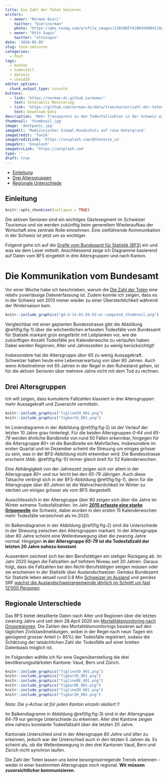```yaml
---
title: Die Zahl der Toten Senioren
writers: 
  - owner: "Norman Bieri"
    twitter: "bierinorman"
    photo: "https://pbs.twimg.com/profile_images/1301085742064599041/QgufA9ab_400x400.jpg"
  - owner: "Otto Sugus"
    twitter: "ottosugus"
date: '2020-05-05'
slug: tote-senioren
categories:
  - Post
tags:
  - kanton
  - todesfall
  - dataviz
  - covid19
editor_options:
  chunk_output_type: console
buttons:
  - link: 'https://norman-ds.github.io/momo/'
    text: Interaktiv Monitoring
  - link: 'https://github.com/norman-ds/data/tree/master/zahl-der-toten'
    text: Download Data
description: 'Mehr Transparenz zu den Todesfallzahlen in der Schweiz während der COVID-19 Pandemie.'
thumbnail: 'thumbnail.jpg'
image: 'dontpanic.jpg'
imageAlt: 'Medizinischer Einmal-Mundschutz auf rosa Untergrund'
imageCredit: 'Tonik'
imageCreditLink: 'https://unsplash.com/@thetonik_co'
imageSrc: 'Unsplash'
imageSrcLink: 'https://unsplash.com'
type: ''
draft: true
---
```



-   [Einleitung](#einleitung)
-   [Drei Altersgruppen](#drei-altersgruppen)
-   [Regionale Unterschiede](#regionale-unterschiede)

Einleitung
------------

```r
knitr::opts_chunk$set(collapse = TRUE)
```

Die aktiven Senioren sind ein wichtiges Gästesegment im Schweizer Tourismus und sie werden zukünftig beim generellem Wiederaufbau der Wirtschaft eine zentrale Rolle einnehmen. Eine zielführende Kommunikation in der Schweiz ist jetzt um so wichtiger.

Folgend gehe ich auf die [Grafik vom Bundesamt für Statistik (BFS)](https://www.bfs.admin.ch/bfs/de/home/statistiken/gesundheit/gesundheitszustand/sterblichkeit-todesursachen.html) ein und was sie dem Leser mitteilt. Anschliessend zeige ich Diagramme basierend auf Daten vom BFS eingeteilt in drei Altersgruppen und nach Kanton.


# Die Kommunikation vom Bundesamt

Vor einer Woche habe ich beschrieben, warum die [Die Zahl der Toten](/de/2020/04/22/die-zahl-der-toten/) eine relativ zuverlässige Datenerfassung ist. Zudem konnte ich zeigen, dass es in der Schweiz seit 2013 immer wieder zu einer Übersterblichkeit während der Wintersaison kam. 

```r
knitr::include_graphics("gd-d-14.03.04.03-wr-computed_thumbnail.png")
```

Vergleichbar mit einer geplanten Bundesstrasse gibt die Abbildung \@ref(fig:fig-1) über die wöchentlichen erfassten Todesfälle vom Bundesamt für Statistik markant grün eingefärbt mit Leitplanken vor, wie die zukünftigen Anzahl Todesfälle pro Kalenderwoche zu verlaufen haben. Dabei werden Regionen, Alter und Jahreszeiten zu wenig berücksichtigt!

Insbesondere hat die Altersgruppe *über 65* zu wenig Aussagekraft. Schweizer haben heute eine Lebenserwartung von über 80 Jahren. Auch wenn Arbeitnehmer mit 65 Jahren in der Regel in den Ruhestand gehen, ist für die aktiven Senioren über mehrere Jahre nicht mit dem Tod zu rechnen.

Drei Altersgruppen
------------------

Ich will zeigen, dass kumulierte Fallzahlen klassiert in drei Altersgruppen mehr Aussagekraft und Zuversicht vermitteln.

```r
knitr::include_graphics("figlineCH_001.png")
knitr::include_graphics("figbarCH_001.png")
```

Im Liniendiagramm in der Abbildung \@ref(fig:fig-2) ist der Verlauf der letzten 10 Jahre grau hinterlegt. Für die beiden Altersgruppen *0-64* und *65-79* werden ähnliche Bandbreite von rund 50 Fällen erkennbar, hingegen für die Altersgruppe *80+* ist die Bandbreite ein Mehrfaches. Insbesondere im ersten Quartal und im Dezember scheint die Streuung um einiges grösser zu sein, was in der BFS-Abbildung nicht erkennbar wird. Die Bundesstrasse erscheint (Abb. \@ref(fig:fig-1)) immer gleich breit für 52 Kalenderwochen.

Eine Abhängigkeit von der Jahreszeit zeigen sich vor allem in der Altersgruppe *80+* und nur leicht bei den *65-79* Jährigen. Auch diese Tatsache verbirgt sich in der BFS-Abbildung \@ref(fig:fig-1), denn für die Altersgruppe *über 80 Jahren* ist die Wahrscheinlichkeit im Winter zu sterben um einiges grösser als vom BFS dargestellt.

Ausschliesslich in der Altersgruppe über 80 zeigen sich über die Jahre im Winter extreme Todesfallzahlen. Im Jahr [**2015 erfasste eine starke Grippewelle**](https://www.bfs.admin.ch/bfs/de/home/statistiken/gesundheit/gesundheitszustand/sterblichkeit-todesursachen.assetdetail.3742835.html) die Schweiz, dabei wurden in den ersten 15 Kalenderwochen mehr Todesfälle verzeichnet als im 2020.

Im Balkendiagramm in der Abbildung \@ref(fig:fig-2) sind die Unterschiede in der Streuung zwischen den Altersgruppen markant. In der Altersgruppe über 80 Jahre scheint eine Wellenbewegung über die zwanzig Jahre normal. Hingegen **in der Altersgruppe *65-79* ist die Todesfallzahl der letzten 20 Jahre nahezu konstant**.

Ausserdem zeichnet sich bei den Berufstätigen ein stetiger Rückgang ab. Im Jahr 2020 liegen die Fallzahlen auf tiefstem Niveau seit 20 Jahren. Daraus folgt, dass die Fallzahlen bei den Nicht-Berufstätigen steigen müssen oder sie erscheinen in der Statistik über Auslandschweizer. Gemäss Bundesamt für Statistik leben aktuell rund 0.8 Mio [Schweizer im Ausland](https://www.bfs.admin.ch/bfs/de/home/statistiken/bevoelkerung/migration-integration/auslandschweizer.html) und gemäss SRF [wächst die Auslandschweizergemeinde jährlich im Schnitt um fast 12'000 Personen](https://www.srf.ch/news/schweiz/zahl-der-auslandschweizer-der-viertgroesste-kanton).

Regionale Unterschiede
----------------------

Das BFS bietet detaillierte Daten nach Alter und Regionen über die letzten zwanzig Jahre und seit dem 28.April 2020 ein [Mortalitätsmonitoring nach Grossregionen](https://www.experimental.bfs.admin.ch/expstat/de/home/innovative-methoden/momo.html). Die Zahlen des Mortalitätsmonitorings basieren auf den täglichen Zivilstandmeldungen, wobei in der Regel nach neun Tagen ein genügend grosser Anteil (> 85%) der Todesfälle registriert, sodass die Schätzung der tatsächlichen Zahl der Todesfälle auf einer breiten Datenbasis möglich ist. 

Im Folgenden wählte ich für eine Gegenüberstellung die drei bevölkerungsstärksten Kantone: Vaud, Bern und Zürich.

```r
knitr::include_graphics("figlineVD_001.png")
knitr::include_graphics("figbarVD_001.png")
knitr::include_graphics("figlineBE_001.png")
knitr::include_graphics("figbarBE_001.png")
knitr::include_graphics("figlineZH_001.png")
knitr::include_graphics("figbarZH_001.png")
```

*Note: Die y-Achse ist für jeden Kanton einzeln skaliert !!*

Im Balkendiagramm in Abbildung \@ref(fig:fig-3) sind in der Altersgruppe *64-79* nur geringe Unterschiede zu erkennen. Aller drei Kantone zeigen eine nahezu konstante Todesfallzahl über die letzten 20 Jahre. 

Kantonale Unterschied sind in der Altersgruppe *80 Jahre und älter* zu erkennen, jedoch war der Unterschied auch in den letzten 5 Jahren da. Es scheint als, ob die Wellenbewegung in den drei Kantonen Vaud, Bern und Zürich nicht synchron laufen.

Die Zahl der Toten lassen uns keine besorgniserregende Trends erkennen - weder in einer bestimmten Altersgruppe noch regional. **Wir müssen zuversichtlicher kommunizieren.**

